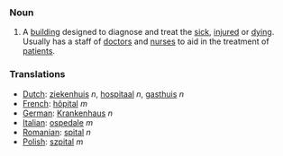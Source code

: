 ===Noun===

#A [[building]] designed to diagnose and treat the [[sick]], [[injured]] or [[dying]].  Usually has a staff of [[doctor]]s and [[nurse]]s to aid in the treatment of [[patient]]s.

===Translations===
*[[Dutch]]: [[ziekenhuis]] ''n'', [[hospitaal]] ''n'', [[gasthuis]] ''n''
*[[French]]: [[hôpital]] ''m''
*[[German]]: [[Krankenhaus]] ''n''
*[[Italian]]: [[ospedale]] ''m''
*[[Romanian]]: [[spital]] ''n''
*[[Polish]]: [[szpital]] ''m''